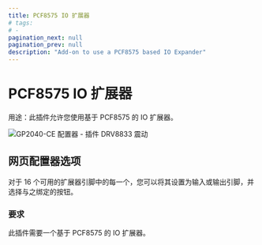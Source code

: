 ```yaml
---
title: PCF8575 IO 扩展器
# tags:
# -
pagination_next: null
pagination_prev: null
description: "Add-on to use a PCF8575 based IO Expander"
---
```


# PCF8575 IO 扩展器

用途：此插件允许您使用基于 PCF8575 的 IO 扩展器。

![GP2040-CE 配置器 - 插件 DRV8833 震动](../assets/images/gpc-add-ons-pcf85750io-expander.png)

## 网页配置器选项

对于 16 个可用的扩展器引脚中的每一个，您可以将其设置为输入或输出引脚，并选择与之绑定的按钮。

### 要求

此插件需要一个基于 PCF8575 的 IO 扩展器。
